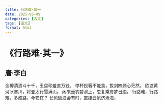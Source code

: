 ```yaml
---
title: 行路难·其一
date: 2025-06-09
categories: [古文]
tags: [语文]
format: html
---
```

# 《行路难·其一》
## 唐·李白
金樽清酒斗十千，玉盘珍羞直万钱。
停杯投箸不能食，拔剑四顾心茫然。
欲渡黄河冰塞川，将登太行雪满山。
闲来垂钓碧溪上，忽复乘舟梦日边。
行路难，行路难，多歧路，今安在？
长风破浪会有时，直挂云帆济沧海。